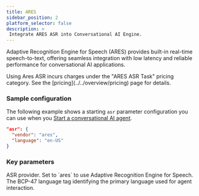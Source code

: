 ```yaml
---
title: ARES
sidebar_position: 2
platform_selector: false
description: >
 Integrate ARES ASR into Conversational AI Engine.
---
```



Adaptive Recognition Engine for Speech (ARES) provides built-in real-time speech-to-text, offering seamless integration with low latency and reliable performance for conversational AI applications.

<Admonition type="info">
Using Ares ASR incurs charges under the "ARES ASR Task" pricing category. See the [pricing](../../overview/pricing) page for details.
 </Admonition>

### Sample configuration

The following example shows a starting `asr` parameter configuration you can use when you [Start a conversational AI agent](../../rest-api/join).

```json
"asr": {
  "vendor": "ares",
  "language": "en-US"
}
```

### Key parameters

<ParameterList title="asr" required={true}>
 <Parameter name="vendor" type="string" required={true}>
 ASR provider. Set to `ares` to use Adaptive Recognition Engine for Speech.
 </Parameter>
 <Parameter name="language" type="string" required={true} possibleValues="ar-EG, ar-JO, ar-SA, ar-AE, bn-IN, zh-CN, zh-HK, zh-TW, nl-NL, en-IN, en-US, fil-PH, fr-FR, de-DE, gu-IN, he-IL, hi-IN, id-ID, it-IT, ja-JP, kn-IN, ko-KR, ms-MY, fa-IR, pt-PT, ru-RU, es-ES, ta-IN, te-IN, th-TH, tr-TR, vi-VN">  
 The BCP-47 language tag identifying the primary language used for agent interaction. 
 </Parameter>
</ParameterList>

